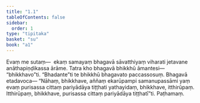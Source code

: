 ```yaml
---
title: "1.1"
tableOfContents: false
sidebar:
  order: 1
type: "tipitaka"
basket: "su"
book: "a1"
---
```



<DynamicBreadcrumb />

<Division number="1" book="a1" bookNo="15" page="1">

<Paragraph number="2" book="a1">
Evaṃ me sutaṃ—  ekaṃ samayaṃ bhagavā sāvatthiyaṃ viharati jetavane anāthapiṇḍikassa ārāme. Tatra kho bhagavā bhikkhū āmantesi—  “bhikkhavo”ti. “Bhadante”ti te bhikkhū bhagavato paccassosuṃ. Bhagavā etadavoca—
</Paragraph>

<Paragraph number="3" book="a1">
“Nāhaṃ, bhikkhave, aññaṃ ekarūpampi samanupassāmi yaṃ evaṃ purisassa cittaṃ pariyādāya tiṭṭhati yathayidaṃ, bhikkhave, itthirūpaṃ. Itthirūpaṃ, bhikkhave, purisassa cittaṃ pariyādāya tiṭṭhatī”ti.

</Paragraph>
</Division>

<Paragraph number="4" type="center" book="a1">
Paṭhamaṃ.
</Paragraph>